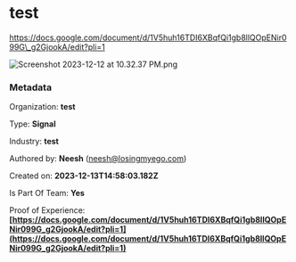 # test

https://docs.google.com/document/d/1V5huh16TDI6XBqfQi1gb8llQOpENir099G\_g2GjookA/edit?pli=1

![Screenshot 2023-12-12 at 10.32.37 PM.png](https://media.mutual.supply/f93881fac2167cd23eed1be64e446a08-2023-12-13.png)



### Metadata

Organization: **test**

Type: **Signal**

Industry: **test**

Authored by: **Neesh** (neesh@losingmyego.com)

Created on: **2023-12-13T14:58:03.182Z**

Is Part Of Team: **Yes**


Proof of Experience: **[https://docs.google.com/document/d/1V5huh16TDI6XBqfQi1gb8llQOpENir099G_g2GjookA/edit?pli=1](https://docs.google.com/document/d/1V5huh16TDI6XBqfQi1gb8llQOpENir099G_g2GjookA/edit?pli=1)**

